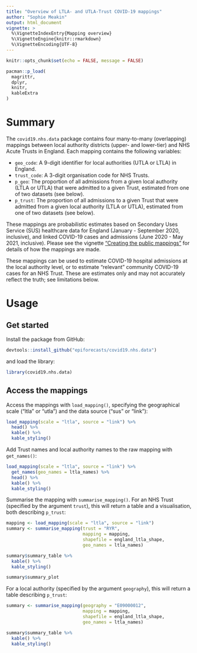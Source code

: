```yaml
---
title: "Overview of LTLA- and UTLA-Trust COVID-19 mappings"
author: "Sophie Meakin"
output: html_document
vignette: >
  %\VignetteIndexEntry{Mapping overview}
  %\VignetteEngine{knitr::rmarkdown}
  %\VignetteEncoding{UTF-8}
---
```


```r

knitr::opts_chunk$set(echo = FALSE, message = FALSE)

pacman::p_load(
  magrittr,
  dplyr,
  knitr,
  kableExtra
)

```

# Summary

The `covid19.nhs.data` package contains four many-to-many (overlapping) mappings between local authority districts (upper- and lower-tier) and NHS Acute Trusts in England. Each mapping contains the following variables:

-   `geo_code`: A 9-digit identifier for local authorities (UTLA or LTLA) in England.
-   `trust_code`: A 3-digit organisation code for NHS Trusts.
-   `p_geo`: The proportion of all admissions from a given local authority (LTLA or UTLA) that were admitted to a given Trust, estimated from one of two datasets (see below).
-   `p_trust`: The proportion of all admissions to a given Trust that were admitted from a given local authority (LTLA or UTLA), estimated from one of two datasets (see below).

These mappings are probabilistic estimates based on Secondary Uses Service (SUS) healthcare data for England (January - September 2020, inclusive), and linked COVID-19 cases and admissions (June 2020 - May 2021, inclusive). Please see the vignette ["Creating the public mappings"](https://epiforecasts.io/covid19.nhs.data/articles/create_public_mapping.html) for details of how the mappings are made.

These mappings can be used to estimate COVID-19 hospital admissions at the local authority level, or to estimate "relevant" community COVID-19 cases for an NHS Trust. These are estimates only and may not accurately reflect the truth; see limitations below.

# Usage

## Get started

Install the package from GitHub:

```r
devtools::install_github("epiforecasts/covid19.nhs.data")
```

and load the library:

```r
library(covid19.nhs.data)
```

## Access the mappings

Access the mappings with `load_mapping()`, specifying the geographical scale ("ltla" or "utla") and the data source ("sus" or "link"):

```r

load_mapping(scale = "ltla", source = "link") %>%
  head() %>%
  kable() %>%
  kable_styling()

```

Add Trust names and local authority names to the raw mapping with `get_names()`:

```r

load_mapping(scale = "ltla", source = "link") %>%
  get_names(geo_names = ltla_names) %>%
  head() %>%
  kable() %>%
  kable_styling()

```

Summarise the mapping with `summarise_mapping()`.
For an NHS Trust (specified by the argument `trust`), this will return a table and a visualisation, both describing `p_trust`:

```r

mapping <- load_mapping(scale = "ltla", source = "link")
summary <- summarise_mapping(trust = "RYR",
                             mapping = mapping,
                             shapefile = england_ltla_shape,
                             geo_names = ltla_names)

summary$summary_table %>%
  kable() %>%
  kable_styling()

summary$summary_plot

```

For a local authority (specified by the argument `geography`), this will return a table describing `p_trust`:

```r

summary <- summarise_mapping(geography = "E09000012",
                             mapping = mapping,
                             shapefile = england_ltla_shape,
                             geo_names = ltla_names)

summary$summary_table %>%
  kable() %>%
  kable_styling()

```

